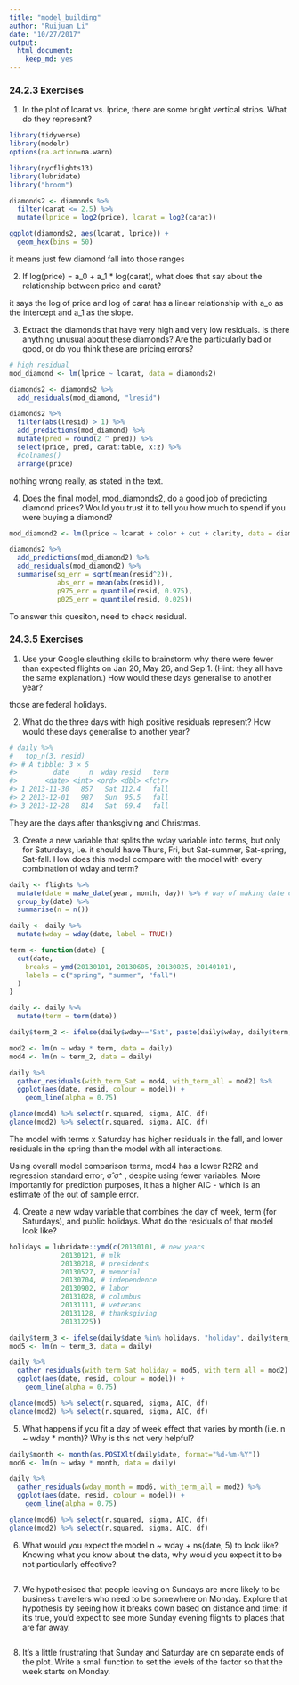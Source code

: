 ```yaml
---
title: "model_building"
author: "Ruijuan Li"
date: "10/27/2017"
output: 
  html_document: 
    keep_md: yes
---
```


### 24.2.3 Exercises

1. In the plot of lcarat vs. lprice, there are some bright vertical strips. What do they represent?
```r
library(tidyverse)
library(modelr)
options(na.action=na.warn)

library(nycflights13)
library(lubridate)
library("broom") 

diamonds2 <- diamonds %>% 
  filter(carat <= 2.5) %>% 
  mutate(lprice = log2(price), lcarat = log2(carat))

ggplot(diamonds2, aes(lcarat, lprice)) + 
  geom_hex(bins = 50)
```

it means just few diamond fall into those ranges 

2. If log(price) = a_0 + a_1 * log(carat), what does that say about the relationship between price and carat?

it says the log of price and log of carat has a linear relationship with a_o as the intercept and a_1 as the slope. 

3. Extract the diamonds that have very high and very low residuals. Is there anything unusual about these diamonds? Are the particularly bad or good, or do you think these are pricing errors?
```r
# high residual 
mod_diamond <- lm(lprice ~ lcarat, data = diamonds2)

diamonds2 <- diamonds2 %>% 
  add_residuals(mod_diamond, "lresid")

diamonds2 %>% 
  filter(abs(lresid) > 1) %>% 
  add_predictions(mod_diamond) %>% 
  mutate(pred = round(2 ^ pred)) %>% 
  select(price, pred, carat:table, x:z) %>% 
  #colnames()
  arrange(price)
```

nothing wrong really, as stated in the text. 

4. Does the final model, mod_diamonds2, do a good job of predicting diamond prices? Would you trust it to tell you how much to spend if you were buying a diamond?
```r
mod_diamond2 <- lm(lprice ~ lcarat + color + cut + clarity, data = diamonds2)

diamonds2 %>% 
  add_predictions(mod_diamond2) %>%
  add_residuals(mod_diamond2) %>%
  summarise(sq_err = sqrt(mean(resid^2)),
            abs_err = mean(abs(resid)),
            p975_err = quantile(resid, 0.975),
            p025_err = quantile(resid, 0.025))
```

To answer this quesiton, need to check residual. 

### 24.3.5 Exercises

1. Use your Google sleuthing skills to brainstorm why there were fewer than expected flights on Jan 20, May 26, and Sep 1. (Hint: they all have the same explanation.) How would these days generalise to another year?

those are federal holidays. 

2. What do the three days with high positive residuals represent? How would these days generalise to another year?

```r
# daily %>% 
#   top_n(3, resid)
#> # A tibble: 3 × 5
#>         date     n  wday resid   term
#>       <date> <int> <ord> <dbl> <fctr>
#> 1 2013-11-30   857   Sat 112.4   fall
#> 2 2013-12-01   987   Sun  95.5   fall
#> 3 2013-12-28   814   Sat  69.4   fall
``` 

They are the days after thanksgiving and Christmas. 

3. Create a new variable that splits the wday variable into terms, but only for Saturdays, i.e. it should have Thurs, Fri, but Sat-summer, Sat-spring, Sat-fall. How does this model compare with the model with every combination of wday and term?

```r
daily <- flights %>% 
  mutate(date = make_date(year, month, day)) %>% # way of making date column 
  group_by(date) %>% 
  summarise(n = n())

daily <- daily %>% 
  mutate(wday = wday(date, label = TRUE)) 

term <- function(date) {
  cut(date, 
    breaks = ymd(20130101, 20130605, 20130825, 20140101),
    labels = c("spring", "summer", "fall") 
  )
}

daily <- daily %>% 
  mutate(term = term(date)) 

daily$term_2 <- ifelse(daily$wday=="Sat", paste(daily$wday, daily$term, sep = "-"), daily$wday)

mod2 <- lm(n ~ wday * term, data = daily)
mod4 <- lm(n ~ term_2, data = daily)

daily %>% 
  gather_residuals(with_term_Sat = mod4, with_term_all = mod2) %>% 
  ggplot(aes(date, resid, colour = model)) +
    geom_line(alpha = 0.75)

glance(mod4) %>% select(r.squared, sigma, AIC, df)
glance(mod2) %>% select(r.squared, sigma, AIC, df)
```

The model with terms x Saturday has higher residuals in the fall, and lower residuals in the spring than the model with all interactions.

Using overall model comparison terms, mod4 has a lower  R2R2  and regression standard error,  σ̂ σ^ , despite using fewer variables. More importantly for prediction purposes, it has a higher AIC - which is an estimate of the out of sample error.

4. Create a new wday variable that combines the day of week, term (for Saturdays), and public holidays. What do the residuals of that model look like?

```r
holidays = lubridate::ymd(c(20130101, # new years
             20130121, # mlk
             20130218, # presidents
             20130527, # memorial
             20130704, # independence
             20130902, # labor
             20131028, # columbus
             20131111, # veterans
             20131128, # thanksgiving
             20131225))

daily$term_3 <- ifelse(daily$date %in% holidays, "holiday", daily$term_2) 
mod5 <- lm(n ~ term_3, data = daily)

daily %>% 
  gather_residuals(with_term_Sat_holiday = mod5, with_term_all = mod2) %>% 
  ggplot(aes(date, resid, colour = model)) +
    geom_line(alpha = 0.75)

glance(mod5) %>% select(r.squared, sigma, AIC, df)
glance(mod2) %>% select(r.squared, sigma, AIC, df) 
```

5. What happens if you fit a day of week effect that varies by month (i.e. n ~ wday * month)? Why is this not very helpful?
```r
daily$month <- month(as.POSIXlt(daily$date, format="%d-%m-%Y"))
mod6 <- lm(n ~ wday * month, data = daily)

daily %>% 
  gather_residuals(wday_month = mod6, with_term_all = mod2) %>% 
  ggplot(aes(date, resid, colour = model)) +
    geom_line(alpha = 0.75)

glance(mod6) %>% select(r.squared, sigma, AIC, df)
glance(mod2) %>% select(r.squared, sigma, AIC, df) 
```

6. What would you expect the model n ~ wday + ns(date, 5) to look like? Knowing what you know about the data, why would you expect it to be not particularly effective?
```r

```

7. We hypothesised that people leaving on Sundays are more likely to be business travellers who need to be somewhere on Monday. Explore that hypothesis by seeing how it breaks down based on distance and time: if it’s true, you’d expect to see more Sunday evening flights to places that are far away. 
```r

```

8. It’s a little frustrating that Sunday and Saturday are on separate ends of the plot. Write a small function to set the levels of the factor so that the week starts on Monday. 